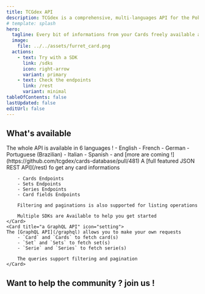 ```yaml
---
title: TCGdex API
description: TCGdex is a comprehensive, multi-languages API for the Pokémon trading card game, offering detailed information on card sets, individual cards, and related informations, the whole thing being available in 6 languages.
# template: splash
hero:
  tagline: Every bit of informations from your Cards freely available and open source !
  image:
    file: ../../assets/furret_card.png
  actions:
    - text: Try with a SDK
      link: /sdks
      icon: right-arrow
      variant: primary
    - text: Check the endpoints
      link: /rest
      variant: minimal
tableOfContents: false
lastUpdated: false
editUrl: false
---
```



## What's available

<CardGrid stagger>
	<Card title="6 languages and counting" icon="heart">
	The whole API is available in 6 languages !
	- English
	- French
	- German
	- Portuguese (Brazilian)
	- Italian
	- Spanish
	- and [more are coming !](https://github.com/tcgdex/cards-database/pull/481)
	</Card>
	<Card title="a JSON REST API" icon="add-document">
		A [full featured JSON REST API](/rest) fo get any card informations

		- Cards Endpoints
		- Sets Endpoints
		- Series Endpoints
		- Card fields Endpoints

		Filtering and paginations is also supported for listing operations

		Multiple SDKs are Available to help you get started
	</Card>
	<Card title="a GraphQL API" icon="setting">
	The [GraphQL API](/graphql) allows you to make your own requests
		- `Card` and `Cards` to fetch card(s)
		- `Set` and `Sets` to fetch set(s)
		- `Serie` and `Series` to fetch serie(s)
	
		The queries support filtering and pagination
	</Card>
</CardGrid>

## Want to help the community ? join us !

<CardGrid>
	<LinkCard href="https://discord.gg/NehYTAhsZE" title="Join our Discord" description="Discord is our main way of communication between the community members" />
	<LinkCard href="https://github.com/tcgdex/cards-database" title="Star the repository !" description="Help our repository go to the moon by staring it on Github" />
	<LinkCard href="https://github.com/tcgdex/cards-database" title="Contribute" description="Contributing will help you cand other community members" />
	<LinkCard href="https://github.com/sponsors/tcgdex" title="Sponsor the project" description="The API is costly to run, plus you get some payback on your investment :D" />
</CardGrid>